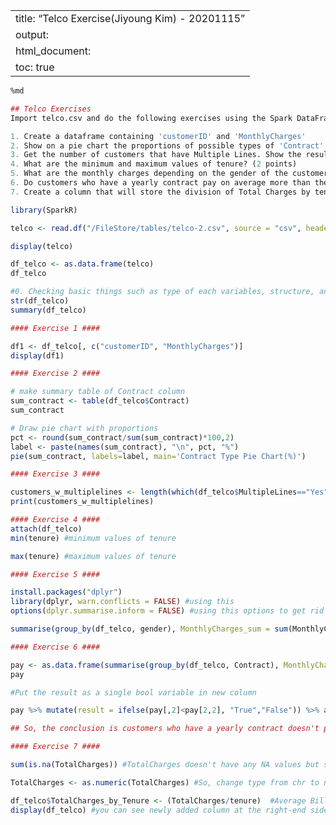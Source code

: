 
---
title: "Telco Exercise(Jiyoung Kim) - 20201115"
output:
  html_document:
    toc: true
---


```r
%md

## Telco Exercises
Import telco.csv and do the following exercises using the Spark DataFrame API (10 points):

1. Create a dataframe containing 'customerID' and 'MonthlyCharges'
2. Show on a pie chart the proportions of possible types of 'Contract'
3. Get the number of customers that have Multiple Lines. Show the result as value of a single variable (2 points)
4. What are the minimum and maximum values of tenure? (2 points)
5. What are the monthly charges depending on the gender of the customer?
6. Do customers who have a yearly contract pay on average more than the others? Return the result as a single bool variable (2 points)
7. Create a column that will store the division of Total Charges by tenure
```


```r

library(SparkR)

telco <- read.df("/FileStore/tables/telco-2.csv", source = "csv", header="true", inferSchema = "true")

display(telco)
```

```r
df_telco <- as.data.frame(telco)
df_telco
```


```r
#0. Checking basic things such as type of each variables, structure, and statistical summary
str(df_telco) 
summary(df_telco)
```


```r
#### Exercise 1 ####

df1 <- df_telco[, c("customerID", "MonthlyCharges")]
display(df1)

```


```r
#### Exercise 2 ####

# make summary table of Contract column
sum_contract <- table(df_telco$Contract)
sum_contract
```


```r
# Draw pie chart with proportions
pct <- round(sum_contract/sum(sum_contract)*100,2)
label <- paste(names(sum_contract), "\n", pct, "%")
pie(sum_contract, labels=label, main='Contract Type Pie Chart(%)')

```


```r
#### Exercise 3 ####

customers_w_multiplelines <- length(which(df_telco$MultipleLines=="Yes"))
print(customers_w_multiplelines)
```


```r
#### Exercise 4 ####
attach(df_telco)
min(tenure) #minimum values of tenure
```


```r
max(tenure) #maximum values of tenure
```


```r
#### Exercise 5 ####

install.packages("dplyr")
library(dplyr, warn.conflicts = FALSE) #using this 
options(dplyr.summarise.inform = FALSE) #using this options to get rid of warnings for grouping in summarize fuction
```


```r
summarise(group_by(df_telco, gender), MonthlyCharges_sum = sum(MonthlyCharges, na.rm = TRUE), MonthlyCharges_mean = mean(MonthlyCharges, na.rm = TRUE)) # sum and mean(average) of Monthly Charges by gender
```


```r
#### Exercise 6 ####

pay <- as.data.frame(summarise(group_by(df_telco, Contract), MonthlyCharges_mean = mean(MonthlyCharges, na.rm = TRUE))) #according to this summarized result table, we can actually know that customers with yearly contract pays less than the ones with Month-to-month contract who pays the most, but pays more than the ones with 2-year contract.
pay
```


```r
#Put the result as a single bool variable in new column

pay %>% mutate(result = ifelse(pay[,2]<pay[2,2], "True","False")) %>% arrange(result) %>% head  #this result column is an answer for the question "Do customers with yearly contract pay on average more than the contracts you can see on each rows" 

## So, the conclusion is customers who have a yearly contract doesn't pay on average more than the others. Instead, as you can see in the table below, the customers with month-to-month contract(which is shortest contract) pays the most than the others on average. 
```


```r
#### Exercise 7 ####

sum(is.na(TotalCharges)) #TotalCharges doesn't have any NA values but somehow its var type is chr now
```


```r
TotalCharges <- as.numeric(TotalCharges) #So, change type from chr to num
```


```r
df_telco$TotalCharges_by_Tenure <- (TotalCharges/tenure)  #Average Bill for each customer and Monthly Charges are almost similar but different, maybe this is bcz of "rounding" of number. bcz monthly charges are integer!
display(df_telco) #you can see newly added column at the right-end side
```


